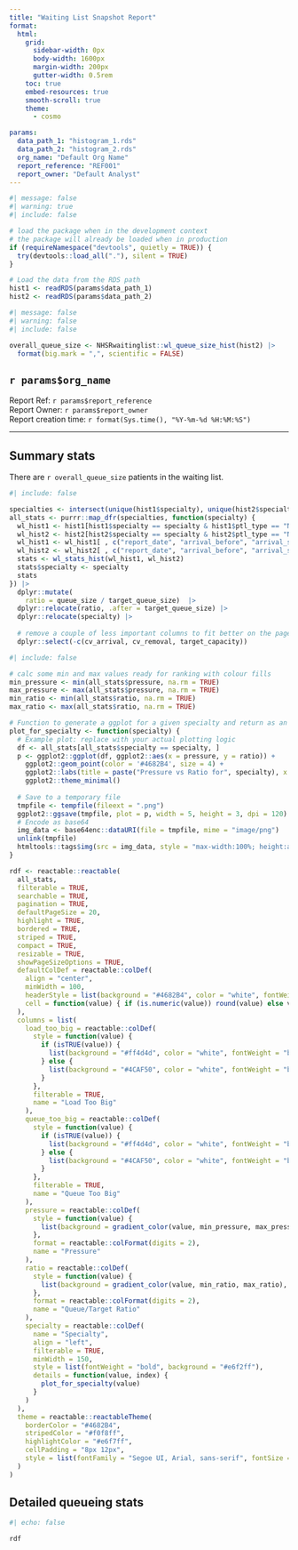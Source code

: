 ```yaml
---
title: "Waiting List Snapshot Report"
format: 
  html:
    grid:
      sidebar-width: 0px
      body-width: 1600px
      margin-width: 200px
      gutter-width: 0.5rem
    toc: true
    embed-resources: true
    smooth-scroll: true
    theme: 
      - cosmo

params:
  data_path_1: "histogram_1.rds"
  data_path_2: "histogram_2.rds"
  org_name: "Default Org Name"
  report_reference: "REF001"
  report_owner: "Default Analyst"
---
```


```r
#| message: false
#| warning: true
#| include: false

# load the package when in the development context
# the package will already be loaded when in production
if (requireNamespace("devtools", quietly = TRUE)) {
  try(devtools::load_all("."), silent = TRUE)
}

# Load the data from the RDS path
hist1 <- readRDS(params$data_path_1)
hist2 <- readRDS(params$data_path_2)

```

```r
#| message: false
#| warning: false
#| include: false

overall_queue_size <- NHSRwaitinglist::wl_queue_size_hist(hist2) |> 
  format(big.mark = ",", scientific = FALSE)

```

## `r params$org_name`

Report Ref: `r params$report_reference`  
Report Owner: `r params$report_owner`  
Report creation time: `r format(Sys.time(), "%Y-%m-%d %H:%M:%S")`  

---

## Summary stats

There are `r overall_queue_size` patients in the waiting list.

```r
#| include: false

specialties <- intersect(unique(hist1$specialty), unique(hist2$specialty))
all_stats <- purrr::map_dfr(specialties, function(specialty) {
  wl_hist1 <- hist1[hist1$specialty == specialty & hist1$ptl_type == "Non-admitted", ]
  wl_hist2 <- hist2[hist2$specialty == specialty & hist2$ptl_type == "Non-admitted", ]
  wl_hist1 <- wl_hist1[ , c("report_date", "arrival_before", "arrival_since", "n")]
  wl_hist2 <- wl_hist2[ , c("report_date", "arrival_before", "arrival_since", "n")]
  stats <- wl_stats_hist(wl_hist1, wl_hist2)
  stats$specialty <- specialty
  stats
}) |> 
  dplyr::mutate(
    ratio = queue_size / target_queue_size)  |> 
  dplyr::relocate(ratio, .after = target_queue_size) |> 
  dplyr::relocate(specialty) |> 
  
  # remove a couple of less important columns to fit better on the page
  dplyr::select(-c(cv_arrival, cv_removal, target_capacity))
```

```r
#| include: false

# calc some min and max values ready for ranking with colour fills
min_pressure <- min(all_stats$pressure, na.rm = TRUE)
max_pressure <- max(all_stats$pressure, na.rm = TRUE)
min_ratio <- min(all_stats$ratio, na.rm = TRUE)
max_ratio <- max(all_stats$ratio, na.rm = TRUE)

# Function to generate a ggplot for a given specialty and return as an HTML image
plot_for_specialty <- function(specialty) {
  # Example plot: replace with your actual plotting logic
  df <- all_stats[all_stats$specialty == specialty, ]
  p <- ggplot2::ggplot(df, ggplot2::aes(x = pressure, y = ratio)) +
    ggplot2::geom_point(color = '#4682B4', size = 4) +
    ggplot2::labs(title = paste("Pressure vs Ratio for", specialty), x = "Pressure", y = "Queue/Target Ratio") +
    ggplot2::theme_minimal()
  
  # Save to a temporary file
  tmpfile <- tempfile(fileext = ".png")
  ggplot2::ggsave(tmpfile, plot = p, width = 5, height = 3, dpi = 120)
  # Encode as base64
  img_data <- base64enc::dataURI(file = tmpfile, mime = "image/png")
  unlink(tmpfile)
  htmltools::tags$img(src = img_data, style = "max-width:100%; height:auto;")
}

rdf <- reactable::reactable(
  all_stats,
  filterable = TRUE,
  searchable = TRUE,
  pagination = TRUE,
  defaultPageSize = 20,
  highlight = TRUE,
  bordered = TRUE,
  striped = TRUE,
  compact = TRUE,
  resizable = TRUE,
  showPageSizeOptions = TRUE,
  defaultColDef = reactable::colDef(
    align = "center",
    minWidth = 100,
    headerStyle = list(background = "#4682B4", color = "white", fontWeight = "bold", fontSize = "1.1em"),
    cell = function(value) { if (is.numeric(value)) round(value) else value }
  ),
  columns = list(
    load_too_big = reactable::colDef(
      style = function(value) {
        if (isTRUE(value)) {
          list(background = "#ff4d4d", color = "white", fontWeight = "bold")
        } else {
          list(background = "#4CAF50", color = "white", fontWeight = "bold")
        }
      },
      filterable = TRUE,
      name = "Load Too Big"
    ),
    queue_too_big = reactable::colDef(
      style = function(value) {
        if (isTRUE(value)) {
          list(background = "#ff4d4d", color = "white", fontWeight = "bold")
        } else {
          list(background = "#4CAF50", color = "white", fontWeight = "bold")
        }
      },
      filterable = TRUE,
      name = "Queue Too Big"
    ),
    pressure = reactable::colDef(
      style = function(value) {
        list(background = gradient_color(value, min_pressure, max_pressure), fontWeight = "bold")
      },
      format = reactable::colFormat(digits = 2),
      name = "Pressure"
    ),
    ratio = reactable::colDef(
      style = function(value) {
        list(background = gradient_color(value, min_ratio, max_ratio), fontWeight = "bold")
      },
      format = reactable::colFormat(digits = 2),
      name = "Queue/Target Ratio"
    ),
    specialty = reactable::colDef(
      name = "Specialty",
      align = "left",
      filterable = TRUE,
      minWidth = 150,
      style = list(fontWeight = "bold", background = "#e6f2ff"),
      details = function(value, index) {
        plot_for_specialty(value)
      }
    )
  ),
  theme = reactable::reactableTheme(
    borderColor = "#4682B4",
    stripedColor = "#f0f8ff",
    highlightColor = "#e6f7ff",
    cellPadding = "8px 12px",
    style = list(fontFamily = "Segoe UI, Arial, sans-serif", fontSize = "1em")
  )
)

```

## Detailed queueing stats

```r
#| echo: false

rdf
```
